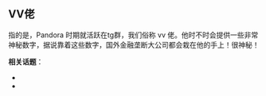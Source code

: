 
## VV佬

指的是<LinuxdoUserLink linuxdoUsername="vux1jpmal5t41lg"/>，Pandora 时期就活跃在tg群，我们俗称 vv 佬。他时不时会提供一些非常神秘数字，据说靠着这些数字，国外金融垄断大公司都会栽在他的手上！很神秘！

**相关话题**：
 - <LinuxdoTopicLink linuxdoTopicId="154010"/>
 - <LinuxdoTopicLink linuxdoTopicId="102770"/>
